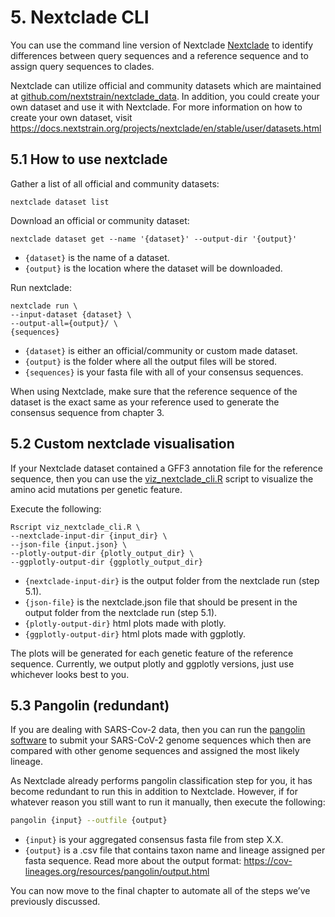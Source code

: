 # 5. Nextclade CLI {.unnumbered}

You can use the command line version of Nextclade [Nextclade](https://docs.nextstrain.org/projects/nextclade/en/stable/) to identify differences between query sequences and a reference sequence and to assign query sequences to clades. 

Nextclade can utilize official and community datasets which are maintained at [github.com/nextstrain/nextclade_data](github.com/nextstrain/nextclade_data). In addition, you could create your own dataset and use it with Nextclade. For more information on how to create your own dataset, visit [https://docs.nextstrain.org/projects/nextclade/en/stable/user/datasets.html](https://docs.nextstrain.org/projects/nextclade/en/stable/user/datasets.html)

## 5.1 How to use nextclade {.unnumbered}

Gather a list of all official and community datasets:
```
nextclade dataset list
```

Download an official or community dataset:
```
nextclade dataset get --name '{dataset}' --output-dir '{output}'
```

- `{dataset}` is the name of a dataset.
- `{output}` is the location where the dataset will be downloaded. 

Run nextclade:
```
nextclade run \
--input-dataset {dataset} \
--output-all={output}/ \
{sequences}
```

- `{dataset}` is either an official/community or custom made dataset.
- `{output}` is the folder where all the output files will be stored.
- `{sequences}` is your fasta file with all of your consensus sequences. 

::: callout-important
When using Nextclade, make sure that the reference sequence of the dataset is the exact same as your reference used to generate the consensus sequence from chapter 3.
:::

## 5.2 Custom nextclade visualisation {.unnumbered}

If your Nextclade dataset contained a GFF3 annotation file for the reference sequence, then you can use the [viz_nextclade_cli.R](https://github.com/LucvZon/nanopore-amplicon-analysis-manual/tree/main/scripts) script to visualize the amino acid mutations per genetic feature.  

Execute the following:
```
Rscript viz_nextclade_cli.R \
--nextclade-input-dir {input_dir} \
--json-file {input.json} \
--plotly-output-dir {plotly_output_dir} \
--ggplotly-output-dir {ggplotly_output_dir}
```

- `{nextclade-input-dir}` is the output folder from the nextclade run (step 5.1). 
- `{json-file}` is the nextclade.json file that should be present in the output folder from the nextclade run (step 5.1). 
- `{plotly-output-dir}` html plots made with plotly. 
- `{ggplotly-output-dir}` html plots made with ggplotly. 

The plots will be generated for each genetic feature of the reference sequence. Currently, we output plotly and ggplotly versions, just use whichever looks best to you. 

## 5.3 Pangolin (redundant)

If you are dealing with SARS-Cov-2 data, then you can run the [pangolin software](https://github.com/cov-lineages/pangolin) to submit your SARS-CoV-2 genome sequences which then are compared with other genome sequences and assigned the most likely lineage.

As Nextclade already performs pangolin classification step for you, it has become redundant to run this in addition to Nextclade. However, if for whatever reason you still want to run it manually, then execute the following:
```bash
pangolin {input} --outfile {output}
```

- `{input}` is your aggregated consensus fasta file from step X.X.
- `{output}` is a .csv file that contains taxon name and lineage assigned per fasta sequence. Read more about the output format: [https://cov-lineages.org/resources/pangolin/output.html](https://cov-lineages.org/resources/pangolin/output.html)

::: {.callout-note}
You can now move to the final chapter to automate all of the steps we’ve previously discussed.
:::